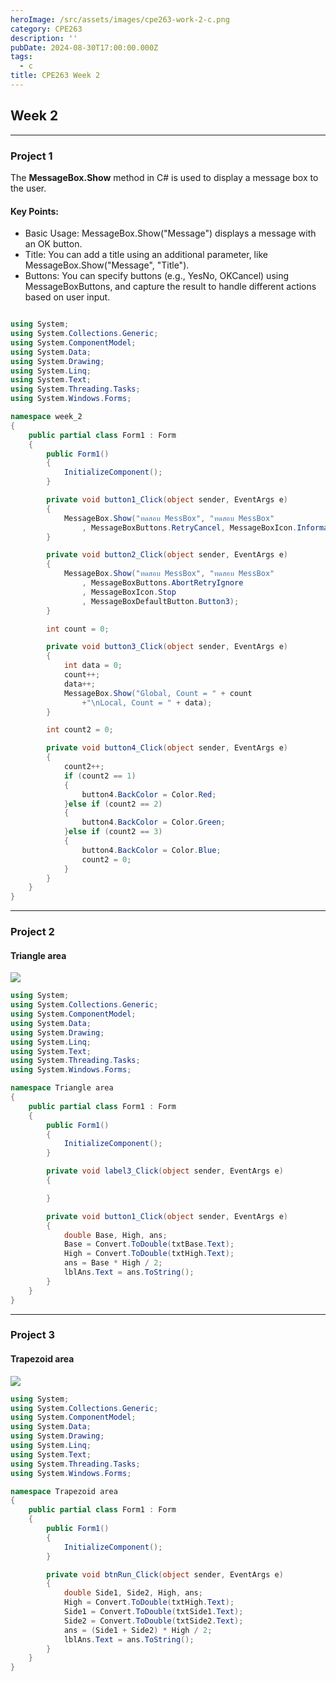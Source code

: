 ```yaml
---
heroImage: /src/assets/images/cpe263-work-2-c.png
category: CPE263
description: ''
pubDate: 2024-08-30T17:00:00.000Z
tags:
  - c
title: CPE263 Week 2
---
```


## Week 2

---

### Project 1

The **MessageBox.Show** method in C# is used to display a message box to the user.

#### Key Points:
- Basic Usage: MessageBox.Show("Message") displays a message with an OK button.
- Title: You can add a title using an additional parameter, like MessageBox.Show("Message", "Title").
- Buttons: You can specify buttons (e.g., YesNo, OKCancel) using MessageBoxButtons, and capture the result to handle different actions based on user input.

```c#

using System;
using System.Collections.Generic;
using System.ComponentModel;
using System.Data;
using System.Drawing;
using System.Linq;
using System.Text;
using System.Threading.Tasks;
using System.Windows.Forms;

namespace week_2
{
    public partial class Form1 : Form
    {
        public Form1()
        {
            InitializeComponent();
        }

        private void button1_Click(object sender, EventArgs e)
        {
            MessageBox.Show("ทดสอบ MessBox", "ทดสอบ MessBox"
                , MessageBoxButtons.RetryCancel, MessageBoxIcon.Information);
        }

        private void button2_Click(object sender, EventArgs e)
        {
            MessageBox.Show("ทดสอบ MessBox", "ทดสอบ MessBox"
                , MessageBoxButtons.AbortRetryIgnore
                , MessageBoxIcon.Stop
                , MessageBoxDefaultButton.Button3);
        }

        int count = 0;

        private void button3_Click(object sender, EventArgs e)
        {
            int data = 0;
            count++;
            data++;
            MessageBox.Show("Global, Count = " + count
                +"\nLocal, Count = " + data);
        }

        int count2 = 0;

        private void button4_Click(object sender, EventArgs e)
        {
            count2++;
            if (count2 == 1)
            {
                button4.BackColor = Color.Red;
            }else if (count2 == 2)
            {
                button4.BackColor = Color.Green;
            }else if (count2 == 3)
            {
                button4.BackColor = Color.Blue;
                count2 = 0;
            }
        }
    }
}

```
---

### Project 2

#### Triangle area

![](/src/assets/images/Triangle-area.png)

```c#
using System;
using System.Collections.Generic;
using System.ComponentModel;
using System.Data;
using System.Drawing;
using System.Linq;
using System.Text;
using System.Threading.Tasks;
using System.Windows.Forms;

namespace Triangle area
{
    public partial class Form1 : Form
    {
        public Form1()
        {
            InitializeComponent();
        }

        private void label3_Click(object sender, EventArgs e)
        {

        }

        private void button1_Click(object sender, EventArgs e)
        {
            double Base, High, ans;
            Base = Convert.ToDouble(txtBase.Text);
            High = Convert.ToDouble(txtHigh.Text);
            ans = Base * High / 2;
            lblAns.Text = ans.ToString();
        }
    }
}

```
---
### Project 3

#### Trapezoid area
![](/src/assets/images/Trapezoid-area.png)

```c#
using System;
using System.Collections.Generic;
using System.ComponentModel;
using System.Data;
using System.Drawing;
using System.Linq;
using System.Text;
using System.Threading.Tasks;
using System.Windows.Forms;

namespace Trapezoid area
{
    public partial class Form1 : Form
    {
        public Form1()
        {
            InitializeComponent();
        }

        private void btnRun_Click(object sender, EventArgs e)
        {
            double Side1, Side2, High, ans;
            High = Convert.ToDouble(txtHigh.Text);
            Side1 = Convert.ToDouble(txtSide1.Text);
            Side2 = Convert.ToDouble(txtSide2.Text);
            ans = (Side1 + Side2) * High / 2;
            lblAns.Text = ans.ToString();
        }
    }
}
```
